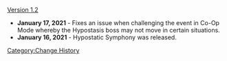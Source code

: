 [[Version 1.2]]
*'''January 17, 2021''' - Fixes an issue when challenging the event in Co-Op Mode whereby the Hypostasis boss may not move in certain situations.
*'''January 16, 2021''' - Hypostatic Symphony was released.
<noinclude>[[Category:Change History]]</noinclude>